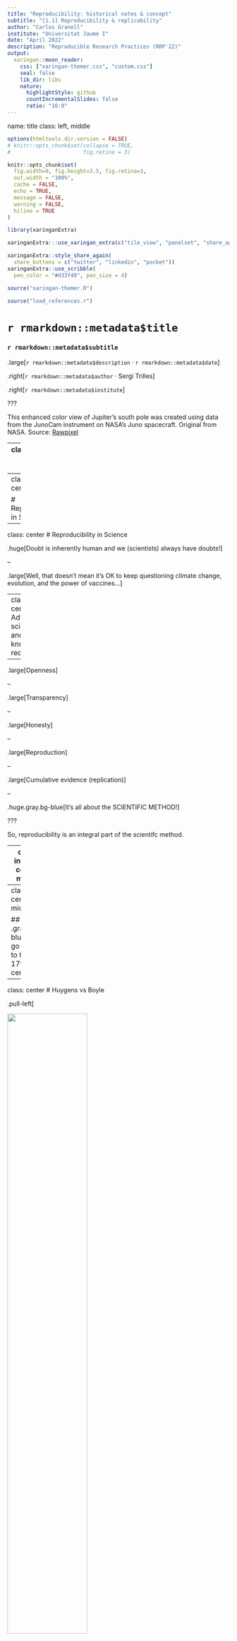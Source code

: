 ```yaml
---
title: "Reproducibility: historical notes & concept"
subtitle: "[1.1] Reproducibility & replicability"
author: "Carlos Granell"
institute: "Universitat Jaume I"
date: "April 2022"
description: "Reproducible Research Practices (RRP'22)"
output:
  xaringan::moon_reader:
    css: ["xaringan-themer.css", "custom.css"]
    seal: false
    lib_dir: libs
    nature:
      highlightStyle: github
      countIncrementalSlides: false
      ratio: "16:9"
---
```

name: title
class: left, middle
<!--background-image: url(images/rawpixel/nasa-jupiter.jpg)
background-size: cover-->



```r
options(htmltools.dir.version = FALSE)
# knitr::opts_chunk$set(collapse = TRUE,
#                       fig.retina = 3)

knitr::opts_chunk$set(
  fig.width=9, fig.height=3.5, fig.retina=3,
  out.width = "100%",
  cache = FALSE,
  echo = TRUE,
  message = FALSE, 
  warning = FALSE,
  hiline = TRUE
)


```

```r
library(xaringanExtra)

xaringanExtra:::use_xaringan_extra(c("tile_view", "panelset", "share_again", "editable"))

xaringanExtra::style_share_again(
  share_buttons = c("twitter", "linkedin", "pocket"))
xaringanExtra::use_scribble(
  pen_color = "#d33f49", pen_size = 4)
```


```r
source("xaringan-themer.R")
```

```r
source("load_references.r")
```

# `r rmarkdown::metadata$title`

### `r rmarkdown::metadata$subtitle`

.large[`r rmarkdown::metadata$description` &#183; `r rmarkdown::metadata$date`]

.right[`r rmarkdown::metadata$author` &#183; Sergi Trilles]

.right[`r rmarkdown::metadata$institute`]

???

This enhanced color view of Jupiter's south pole was created using data from the JunoCam instrument on NASA's Juno spacecraft. Original from NASA.
Source: [Rawpixel](https://www.rawpixel.com/image/440596/jupiters-south-pole)

---
class: inverse, bottom, middle

## Focus is the art of knowing what to ignore.

.large[The fastest way to raise your level of performance: Cut your number of commitments in half.]

---
class: inverse, center, middle

# Reproducibility in Science

---
class: center
# Reproducibility in Science

.huge[Doubt is inherently human and we (scientists) always have doubts!]

--

.large[Well, that doesn’t mean it’s OK to keep questioning climate change, evolution, and the power of vaccines...]

---
class: center
# Advancing science and knowledge requires


--

.large[Openness]

--

.large[Transparency]

--

.large[Honesty]

--

.large[Reproduction]

--

.large[Cumulative evidence (replication)]

--

.huge.gray.bg-blue[It's all about the SCIENTIFIC METHOD!]

???

So, reproducibility is an integral part of the scientifc method. 

---
class: inverse, center, middle


# Is reproducibility a new problem?

---
class: center, middle

## .gray.bg-blue[Let's go back to the 17th century...]


---
class: center
# Huygens vs Boyle 

.pull-left[

<img src="https://upload.wikimedia.org/wikipedia/commons/a/a4/Christiaan_Huygens-painting.jpeg" width="60%"/>

[Christiaan Huygens](https://en.wikipedia.org/wiki/Christiaan_Huygens)

]

.pull-right[
<img src="https://upload.wikimedia.org/wikipedia/commons/thumb/a/a3/The_Shannon_Portrait_of_the_Hon_Robert_Boyle.jpg/800px-The_Shannon_Portrait_of_the_Hon_Robert_Boyle.jpg" width="60%"/>

[Robert Boyle](https://en.wikipedia.org/wiki/Robert_Boyle)

]


---
class: center, middle

.pull-left[

<br/><br/><br/><br/>

.huge[Boyle's [air-pump](https://en.wikipedia.org/wiki/Air_pump) was one of the first documented disputes over reproducibility adn the experiemental science...]

]


.pull-right[
<img src="https://upload.wikimedia.org/wikipedia/commons/3/31/Boyle_air_pump.jpg" width="65%"/>

]


---
class: center
# Huygens vs Boyle 

.pull-left[
<img src="https://upload.wikimedia.org/wikipedia/commons/a/a4/Christiaan_Huygens-painting.jpeg" width="35%"/>

.large[**Huygens** observed a new effect (*[anomalous suspension](https://www.youtube.com/watch?v=vekG7rotwy4)*) in NL]

]

--

.pull-right[

<img src="https://upload.wikimedia.org/wikipedia/commons/thumb/a/a3/The_Shannon_Portrait_of_the_Hon_Robert_Boyle.jpg/800px-The_Shannon_Portrait_of_the_Hon_Robert_Boyle.jpg" width="35%"/>

.large[**Boyle** could not replicate this effect in his own air pump in UK]

]

--

.huge[Huygens went to UK (1663) to personally help Boyle .gray.bg-blue[replicate] anomalous suspension of water]


???

[Source](https://en.wikipedia.org/wiki/Reproducibility)

Note here that non-replication can be good! Here, a new, valid effect during replication was not observed in the original study. That's how science progresses! 

---
class: center
# Newton vs Flamsteed

.pull-left[

<img src="https://upload.wikimedia.org/wikipedia/commons/thumb/3/3b/Portrait_of_Sir_Isaac_Newton%2C_1689.jpg/1280px-Portrait_of_Sir_Isaac_Newton%2C_1689.jpg" width="60%"/>

[Isaac Newton](https://en.wikipedia.org/wiki/Isaac_Newton)
]

.pull-right[
<img src="https://upload.wikimedia.org/wikipedia/commons/1/16/John_Flamsteed_1702.jpg" width="60%"/>

[John Flamsteed](https://en.wikipedia.org/wiki/John_Flamsteed)

]


---
class: center, middle


.pull-left[

<br/><br/><br/><br/>

.huge[Flamsteed's [lunar data](https://articles.adsabs.harvard.edu//full/1995JHA....26..237K/0000237.000.html) & Newston's request for raw data...]

]


.pull-right[

![lunardata](images/flamsteed-newton-lunardata.jpg)

]


???

[SAO/NASA Astrophysics Data System (ADS)](https://articles.adsabs.harvard.edu//full/1995JHA....26..237K/0000237.000.html)


---
class: center
# Newton vs Flamsteed


.large[In 1695, Sir Isaac Newton wrote a letter to the British Astronomer Royal John Flamsteed, whose data on lunar positions he was trying to get for more than half a year...]

--

.large[Newton wrote that...]

> .large[“these and all your communications will be useless to me unless you can propose some practicable way or other of supplying me with observations … .gray.bg-blue[I want not your calculations, but your observations only].”] `r cite("noy2019")`


???

[Kollerstrom, N. & Yallop, B. D. J. Hist. Astron. 26, 237–246 (1995)](https://doi.org/10.1177%2F002182869502600303).


---
class: inverse, center, middle

# Is reproducibility a new problem?


---
class: center, middle

## .gray.bg-blue[Let's go back to 40 years ago, with the birth of personal computers...]


---
class: left

### `r cite("knuth1984")` - Literate programming (Act III)

.pull-left[

.huge[[Like prose & code](http://www.literateprogramming.com/)] 

-   .large[Code embedded within the program's documentation as opposed to documentation embedded within code.]

-   .large[Combines .gray.bg-blue[programming language] (R, python) with .gray.bg-blue[documentation language] (TeX, LaTeX, Markdown).]

]

.pull-right[

```r
knitr::include_graphics('https://upload.wikimedia.org/wikipedia/commons/4/4f/KnuthAtOpenContentAlliance.jpg')
```

.center[[Donald E Knuth](https://en.wikipedia.org/wiki/Donald_Knuth)]

]


---
### Dynamic documentation (Act III)

.large[.gray.bg-blue[constant change]: anytime that the underlying data, analysis, or code change, the report itself is automatically updated]

--

.pull-left[

.large[SWEAVE (2002) by Friedrich Leisch allowed R code to be embedded within lay LaTex documents]

]

--

.pull-right[

.large[Language-specific tools to enable interactive or “live” notebooks]: 

-   [Rmarkdown](https://rmarkdown.rstudio.com/)
-   [Jupyter Notebooks](https://jupyter.org/)
-   [Wolfram Notebooks](https://www.wolfram.com/notebooks/)

]


---
class: center, middle

# Is reproducibility a new problem?


---
class: center, middle

## .gray.bg-blue[Let's go back to 30 years ago, with the birth of the Web...]


---
class: center, middle

>  .huge[Today, few published results are reproducible in any practical sense. To verify them requires almost as much effort as it took to create them originally. 
After a time, authors are often unable to reproduce their own results! For these reasons, many people ignaore most of the literature. ]

.right[Jon Claerbout, *Earth Sounding Analysis*]

???

John Claerbout revised his book *Earth Soundings Analysis* with a valid complaint.

---
class: left

### `r cite("claerbout1992")` - _`r title("claerbout1992")`_


.pull-left[

-   .large[Merge publication with underlying computational analysis]

-   .large[Executable digital notebook]

-   .large[Be open & help others]

-   .large[Document for future self]
]

.pull-right[
```r
knitr::include_graphics('images/Claerbout92.png')
```

]

---
class: center, middle

# Is reproducibility a new problem?

---
class: center, middle


## No, it is not .gray.bg-blue[NEW], but it .gray.bg-blue[IS] still a problem.

---
class: left, bottom
background-image: url(images/supertramp.jpg)
background-size: contain



---
class: left

### `r cite("alsheikhAli2011")` - _`r title("alsheikhAli2011")`_

.huge[Assessed 500 papers]

-   .large[149 not subject to any data availability policy]

-   .large[208 did not adhere to data availability instructions]

-   .large[143 adhered to minimum requirements]

-   .large[47 deposited full primary data] ~9%


---
class:left
### `r cite("baker2015")` - _`r title("baker2015")`_

.pull-left[

-   .large[Only 39 out ot 100 of the published studies in psychology could be reproduced]

]

.pull-right[

```r
knitr::include_graphics('images/replicatation-graphic-b.png')
```
]


---
### .center[Reproducibility issues are well covered...]


-   .large[in __science studies__ in general, across various disciplines] `r cite("ioannidis2005")`: _`r title("ioannidis2005")`_

-   .large[in __economics__] `r cite("ioannidis2017")`: _`r title("ioannidis2017")`_

-   .large[in __medical chemistry__] `r cite("baker2017")`: _`r title("baker2017")`_

-   .large[in __neuroscience__] `r cite("button2013")`: _`r title("button2013")`_


---
class: left

### `r cite("baker2016")` - _`r title("baker2016")`_


.pull-left[

-   .large[+70% of researchers have tried and failed to reproduce another scientist's experiments]

-   .large[+50% have failed to reproduce their own experiments]
]

.pull-right[
![is there a reproducibility crisis?](images/reproducibility-graphic-online1.jpeg)
]

---
class: left
### `r cite("baker2016")` - Limitations & enablers 

.pull-left[

```r
knitr::include_graphics('images/reproducibility-graphic-online4.jpg')
```

]

.pull-right[
```r
knitr::include_graphics('images/reproducibility-graphic-online5.jpg')
```
]


---
class: left

### `r cite("fanelli2018")` -  _`r title("fanelli2018")`_

.huge[“science is in crisis” narrative is wrong?]

--

> The new “science is in crisis” narrative is not only empirically unsupported, but also quite obviously counterproductive. Instead of inspiring younger generations to do more and better science, it might foster in them cynicism and indifference. Instead of inviting greater respect for and investment in research, it risks discrediting the value of evidence and feeding antiscientific agendas.

---
class: left,

### `r cite("fanelli2018")` -  _`r title("fanelli2018")`_

.huge[“science is in crisis” narrative is wrong?]

> Therefore, contemporary science could be more accurately portrayed as facing “new opportunities and challenges” or even a “revolution”. .gray.bg-blue[Efforts to promote transparency and reproducibility would find complete justification in such a narrative of transformation and empowerment], a narrative that is not only more compelling and inspiring than that of a crisis, but also better supported by evidence.

---
class: inverse, center, middle

# The concept of reproduction 

---
class: left, center
# Objectives of scientific research

--

.huge[Discover laws, axioms, rules, etc. and describe under which conditions they apply]

--

.huge[Conduct case studies to prove a general principle or theory]

--

.huge[Transfer/publish results to prove validity, veracity, trust in findings]

--

> One of the pathways by which scientists confirm the validity of a new
finding or discovery is by repeating the research that produced it.


> Observed inconsistency may be an important precursor to new discovery while 
others fear it may be a symptom of a lack of rigor in science



---
class: left

# .center[Today's reality]

-   .huge[.gray.bg-blue[Computation] has an increasing role in scientific research] `r cite("stodden2014")`

-   .huge[Many and diverse .gray.bg-blue[computational] sciences (bio-informatics, geophysics, material science, fluid mechanics, climate modelling, computational chemistry, ...)] `r cite("barba2021")`

-   .huge[if results are produced by complex .gray.bg-blue[computational] processes...] 

---
class: center, middle

## ...the .gray.bg-blue[methods] section of a scientific paper <br/> is .gray.bg-blue[no longer sufficient]


---
class: left
### `r cite("nust2021")` - _The inverse problem_

![](images/nust2021_f1000.gif)


---
class: left

### `r cite("stark2018")` - _'Show me', not 'trust me'_

.pull-left[

-   .large['Show me' = ‘help me if you can’]

> "If I say: ‘here’s my work’ and it’s wrong, I might have erred, but at least I am honest". 


-   .large[not 'trust me' = not ‘catch me if you can’]

> "If I publish a paper long on results but short on methods, and it’s wrong, that makes me untrustworthy." 

]

.pull-right[
```r
knitr::include_graphics('images/preproducibility.png')
```
]


---
background-image: url(images/turingway_reproducibility.jpg)
background-size: contain

???

[The Turing Way Community](https://the-turing-way.netlify.app/reproducible-research/reproducible-research.html)

---
name: matrix_definitions
### `r cite("turingway2019")` - The Turing Way Community 

```r
knitr::include_graphics('images/turingway_reproducible-matrix.jpg')
```

???

[The Turing Way Community](https://the-turing-way.netlify.app/reproducible-research/overview/overview-definitions.html)

---
### `r cite(c("claerbout1992", "donoho2009", "peng2011", "leek2017", "barba2018"))` - {Re}* terms

-   .large[__Reproducible research__: Authors provide all the necessary data and the computer codes to run the analysis again, re-creating the results.]

-   .large[__Reproducibility__: A study is reproducible if all of the code and data used to generate the numbers and figures in the paper are available and exactly produce the published results.]

-   .large[__Replication__: A study that arrives at the same scientific findings as another study, collecting new data (possibly with different methods) and completing new analyses.]


---
### `r cite(c("claerbout1992", "donoho2009", "peng2011", "leek2017", "barba2018"))` - {Re}* terms

-   .large[__Replicability__: A study is replicable if an identical experiment can be performed like the first study and the statistical results are consistent.]

-   .large[__False discovery__: A study is a false discovery if the result presented in the study produces the wrong answer to the question of interest.]


---
class: left

### `r cite(c("ostermann2017", "nust2018", "ostermann2021"))` - Our view

.pull-left[

> .large[A reproducible paper ensures a reader can recreate the computational workflow of a study, including the .gray.bg-blue[prerequisite knowledge] and the .gray.bg-blue[computational environment].] 

> - The former implies the scientific argument to be understandable and sound. 

> - The latter requires a detailed description of used software and data, and both being openly available.

]

.pull-right[

```r
knitr::include_graphics('images/AGILE00-logo-square.svg')
```
.center[[Reproducible AGILE](https://reproducible-agile.github.io/)]

]


---
class: center, middle

## We define .gray.bg-blue[reproducibility] to mean 

---
class: center, middle

# .gray.bg-blue[computacional] reproducibility


---
class: center

### `r cite("peng2011")` - _`r title("peng2011")`_

```r
knitr::include_graphics('images/spectrumreproducibility.jpg')
```

???

Linked to criteria assessment of reproducibility

---
class: inverse, center, middle

# Summary

---

# .center[Reproducibility involves the .gray.bg-blue[ORIGINAL] data and code]

-   .large[checking the published manuscript,]

-   .large[looking for published data and code, then]

-   .large[comparing the results of that data and code to the published results]

-   .large[if they are the same, the study is reproducible; otherwise, it is not]

---

# .center[Replicability involves .gray.bg-blue[NEW] data collection and/or methods]

-   .large[Replication is to test for consistency with previous results of a similar study]

-   .large[Replication is to advance theory by confronting existing understanding with new evidence] `r cite("nosek2020")` 

-   .large[Replication is accumulated evidence] (way to plan a PhD project?)

-   .large[Even when a paper is computationally reproducible, it *may fail* to be replicated]


---

# References

.tiny[
```r
print(start = 1, end = 15)
```
]

---

# References

.tiny[
```r

print(start = 16, end = 24)
```
]

